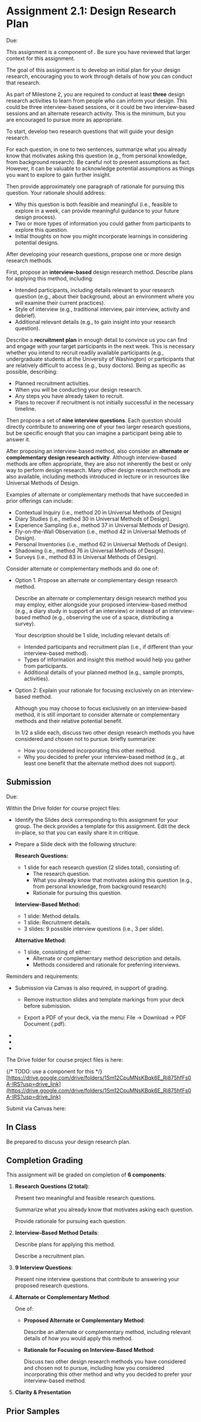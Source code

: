 

# Assignment 2.1: Design Research Plan

<UnderDevelopment display={true} />

Due: <AssignmentDueDateTime assignmentKey={calendarData.assignments.assignment_2_1} />

This assignment is a component of <SiteLink linkKey={SiteLinks.milestone_2_top}/>.
Be sure you have reviewed that larger context for this assignment.

The goal of this assignment is to develop an initial plan for your design research,
encouraging you to work through details of how you can conduct that research.

As part of Milestone 2, you are required to conduct
at least __three__ design research activities
to learn from people who can inform your design.
This could be three interview-based sessions,
or it could be two interview-based sessions and an alternate research activity.
This is the minimum, but you are encouraged to pursue more as appropriate.

To start, develop two research questions that will guide your design research.

For each question, in one to two sentences, summarize what you already know that motivates asking this question
(e.g., from personal knowledge, from background research).
Be careful not to present assumptions as fact.
However, it can be valuable to acknowledge potential assumptions as things you want to explore to gain further insight.

Then provide approximately one paragraph of rationale for pursuing this question.
Your rationale should address:
- Why this question is both feasible and meaningful
  (i.e., feasible to explore in a week, can provide meaningful guidance to your future design process).
- Two or more types of information you could gather from participants to explore this question.
- Initial thoughts on how you might incorporate learnings in considering potential designs.

After developing your research questions, propose one or more design research methods.

First, propose an **interview-based** design research method. 
Describe plans for applying this method, including:
- Intended participants,
  including details relevant to your research question
  (e.g., about their background, about an environment where you will examine their current practices).
- Style of interview (e.g., traditional interview, pair interview, activity and debrief).
- Additional relevant details (e.g., to gain insight into your research question).

Describe a __recruitment plan__ in enough detail to convince us
you can find and engage with your target participants in the next week.
This is necessary whether you intend to recruit
readily available participants (e.g., undergraduate students at the University of Washington)
or participants that are relatively difficult to access (e.g., busy doctors).
Being as specific as possible, describing:
- Planned recruitment activities.
- When you will be conducting your design research.
- Any steps you have already taken to recruit.
- Plans to recover if recruitment is not initially successful in the necessary timeline.

Then propose a set of __nine interview questions__.
Each question should directly contribute to answering one of your two larger research questions,
but be specific enough that you can imagine a participant being able to answer it.

After proposing an interview-based method, also consider an __alternate or complementary design research activity__.
Although interview-based methods are often appropriate,
they are also not inherently the best or only way to perform design research.
Many other design research methods are also available,
including methods introduced in lecture or in resources like Universal Methods of Design.

Examples of alternate or complementary methods that have succeeded in prior offerings can include:
- Contextual Inquiry (i.e., method 20 in Universal Methods of Design)
- Diary Studies (i.e., method 30 in Universal Methods of Design).
- Experience Sampling (i.e., method 37 in Universal Methods of Design).
- Fly-on-the-Wall Observation (i.e., method 42 in Universal Methods of Design).
- Personal Inventories (i.e., method 62 in Universal Methods of Design).
- Shadowing (i.e., method 76 in Universal Methods of Design).
- Surveys (i.e., method 83 in Universal Methods of Design).

Consider alternate or complementary methods and do one of:

- Option 1. Propose an alternate or complementary design research method.

   Describe an alternate or complementary design research method you may employ,
   either alongside your proposed interview-based method (e.g., a diary study in support of an interview)
   or instead of an interview-based method (e.g., observing the use of a space, distributing a survey).

   Your description should be 1 slide, including relevant details of:
   - Intended participants and recruitment plan (i.e., if different than your interview-based method).
   - Types of information and insight this method would help you gather from participants.
   - Additional details of your planned method (e.g., sample prompts, activities).

- Option 2: Explain your rationale for focusing exclusively on an interview-based method.

   Although you may choose to focus exclusively on an interview-based method,
   it is still important to consider alternate or complementary methods and their relative potential benefit.

   In 1/2 a slide each,
   discuss two other design research methods you have considered and chosen not to pursue.
   briefly summarize:
   - How you considered incorporating this other method.
   - Why you decided to prefer your interview-based method
     (e.g., at least one benefit that the alternate method does not support).


## Submission

Due: <AssignmentDueDateTime assignmentKey={calendarData.assignments.assignment_2_1} />

Within the Drive folder for course project files:

- Identify the Slides deck corresponding to this assignment for your group.
  The deck provides a template for this assignment.
  Edit the deck in-place, so that you can easily share it in critique.

- Prepare a Slide deck with the following structure:

  __Research Questions:__
  - 1 slide for each research question (2 slides total), consisting of:
    - The research question.
    - What you already know that motivates asking this question (e.g., from personal knowledge, from background research)
    - Rationale for pursuing this question.

  __Interview-Based Method:__
  - 1 slide: Method details.
  - 1 slide: Recruitment details.
  - 3 slides: 9 possible interview questions (i.e., 3 per slide).

  __Alternative Method:__
  - 1 slide, consisting of either:
    - Alternate or complementary method description and details.
    - Methods considered and rationale for preferring interviews.

Reminders and requirements:

- Submission via Canvas is also required, in support of grading.
  - Remove instruction slides and template markings from your deck before submission.

  - Export a PDF of your deck, via the menu: File -> Download -> PDF Document (.pdf).

- <GroupAssignment />
- <ClarityAndPresentationReference />
- <ParticipantAnonymity />

The Drive folder for course project files is here:

{/* TODO: use a component for this */}
[https://drive.google.com/drive/folders/1Sm12CpuMNsKBqk6E_Ri875hfFs0A-IRS?usp=drive_link](https://drive.google.com/drive/folders/1Sm12CpuMNsKBqk6E_Ri875hfFs0A-IRS?usp=drive_link)

Submit via Canvas here:

<AssignmentSubmitCanvasLink assignmentKey={calendarData.assignments.assignment_2_1} />

## In Class

Be prepared to discuss your design research plan.

## Completion Grading

This assignment will be graded on completion of __6 components__:

1. __Research Questions (2 total)__:

   Present two meaningful and feasible research questions.

   Summarize what you already know that motivates asking each question.

   Provide rationale for pursuing each question.

2. __Interview-Based Method Details__:

   Describe plans for applying this method.

   Describe a recruitment plan.

3. __9 Interview Questions__:

   Present nine interview questions that contribute to answering your proposed research questions.

4. __Alternate or Complementary Method__:

   One of:

   - __Proposed Alternate or Complementary Method__:

     Describe an alternate or complementary method,
     including relevant details of how you would apply this method.

   - __Rationale for Focusing on Interview-Based Method__:

     Discuss two other design research methods you have considered and chosen not to pursue,
     including how you considered incorporating this other method
     and why you decided to prefer your interview-based method.

5. __Clarity & Presentation__

## Prior Samples

<PriorSamplesWarning />

<ProjectMilestoneSamples milestone='assignment2b' />
